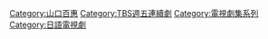 {{catmore}}
{{distinguish|Category:紅色系}}
{{DEFAULTSORT:Akai Series}}
[[Category:山口百惠|Category:山口百惠]]
[[Category:TBS週五連續劇|Category:TBS週五連續劇]]
[[Category:電視劇集系列|Category:電視劇集系列]]
[[Category:日語電視劇|Category:日語電視劇]]